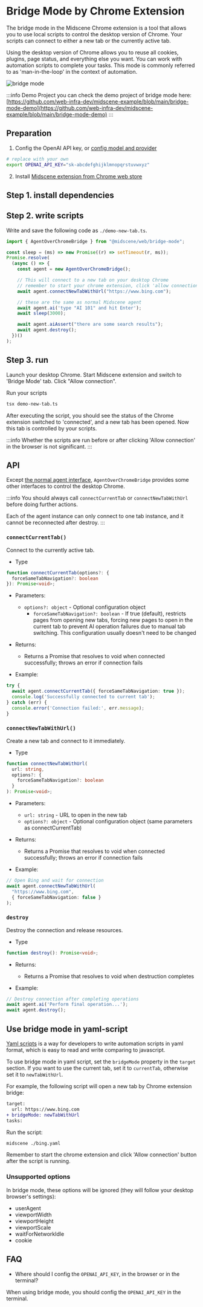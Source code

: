 # Bridge Mode by Chrome Extension


The bridge mode in the Midscene Chrome extension is a tool that allows you to use local scripts to control the desktop version of Chrome. Your scripts can connect to either a new tab or the currently active tab.

Using the desktop version of Chrome allows you to reuse all cookies, plugins, page status, and everything else you want. You can work with automation scripts to complete your tasks. This mode is commonly referred to as 'man-in-the-loop' in the context of automation.

![bridge mode](/midscene-bridge-mode.jpg)

:::info Demo Project
you can check the demo project of bridge mode here: [https://github.com/web-infra-dev/midscene-example/blob/main/bridge-mode-demo](https://github.com/web-infra-dev/midscene-example/blob/main/bridge-mode-demo)
:::

## Preparation

1. Config the OpenAI API key, or [config model and provider](./model-provider)

```bash
# replace with your own
export OPENAI_API_KEY="sk-abcdefghijklmnopqrstuvwxyz"
```

2. Install [Midscene extension from Chrome web store](https://chromewebstore.google.com/detail/midscene/gbldofcpkknbggpkmbdaefngejllnief)

## Step 1. install dependencies

<PackageManagerTabs command="install @midscene/web tsx --save-dev" />

## Step 2. write scripts

Write and save the following code as `./demo-new-tab.ts`.

```typescript
import { AgentOverChromeBridge } from "@midscene/web/bridge-mode";

const sleep = (ms) => new Promise((r) => setTimeout(r, ms));
Promise.resolve(
  (async () => {
    const agent = new AgentOverChromeBridge();

    // This will connect to a new tab on your desktop Chrome
    // remember to start your chrome extension, click 'allow connection' button. Otherwise you will get an timeout error
    await agent.connectNewTabWithUrl("https://www.bing.com");

    // these are the same as normal Midscene agent
    await agent.ai('type "AI 101" and hit Enter');
    await sleep(3000);

    await agent.aiAssert("there are some search results");
    await agent.destroy();
  })()
);
```

## Step 3. run

Launch your desktop Chrome. Start Midscene extension and switch to 'Bridge Mode' tab. Click "Allow connection".

Run your scripts

```bash
tsx demo-new-tab.ts
```

After executing the script, you should see the status of the Chrome extension switched to 'connected', and a new tab has been opened. Now this tab is controlled by your scripts.

:::info
⁠Whether the scripts are run before or after clicking 'Allow connection' in the browser is not significant.
:::

## API

Except [the normal agent interface](./api), `AgentOverChromeBridge` provides some other interfaces to control the desktop Chrome.

:::info
You should always call `connectCurrentTab` or `connectNewTabWithUrl` before doing further actions.

Each of the agent instance can only connect to one tab instance, and it cannot be reconnected after destroy.
:::
### `connectCurrentTab()`

Connect to the currently active tab.

* Type

```typescript
function connectCurrentTab(options?: { 
  forceSameTabNavigation?: boolean 
}): Promise<void>;
```

* Parameters:
  * `options?: object` - Optional configuration object
    * `forceSameTabNavigation?: boolean` - If true (default), restricts pages from opening new tabs, forcing new pages to open in the current tab to prevent AI operation failures due to manual tab switching. This configuration usually doesn't need to be changed

* Returns:
  * Returns a Promise that resolves to void when connected successfully; throws an error if connection fails

* Example:

```typescript
try {
  await agent.connectCurrentTab({ forceSameTabNavigation: true });
  console.log('Successfully connected to current tab');
} catch (err) {
  console.error('Connection failed:', err.message);
}
```

### `connectNewTabWithUrl()`

Create a new tab and connect to it immediately.

* Type

```typescript
function connectNewTabWithUrl(
  url: string,
  options?: { 
    forceSameTabNavigation?: boolean 
  }
): Promise<void>;
```

* Parameters:
  * `url: string` - URL to open in the new tab
  * `options?: object` - Optional configuration object (same parameters as connectCurrentTab)

* Returns:
  * Returns a Promise that resolves to void when connected successfully; throws an error if connection fails

* Example:

```typescript
// Open Bing and wait for connection
await agent.connectNewTabWithUrl(
  "https://www.bing.com",
  { forceSameTabNavigation: false }
);
```

### `destroy`

Destroy the connection and release resources.

* Type

```typescript
function destroy(): Promise<void>;
```

* Returns:
  * Returns a Promise that resolves to void when destruction completes

* Example:

```typescript
// Destroy connection after completing operations
await agent.ai('Perform final operation...');
await agent.destroy();
```

## Use bridge mode in yaml-script

[Yaml scripts](./automate-with-scripts-in-yaml) is a way for developers to write automation scripts in yaml format, which is easy to read and write comparing to javascript.

To use bridge mode in yaml script, set the `bridgeMode` property in the `target` section. If you want to use the current tab, set it to `currentTab`, otherwise set it to `newTabWithUrl`.

For example, the following script will open a new tab by Chrome extension bridge: 

```diff
target:
  url: https://www.bing.com
+ bridgeMode: newTabWithUrl
tasks:
```

Run the script:

```bash
midscene ./bing.yaml
```

Remember to start the chrome extension and click 'Allow connection' button after the script is running.

### Unsupported options

In bridge mode, these options will be ignored (they will follow your desktop browser's settings):
- userAgent
- viewportWidth
- viewportHeight
- viewportScale
- waitForNetworkIdle
- cookie

## FAQ 

* Where should I config the `OPENAI_API_KEY`, in the browser or in the terminal?

When using bridge mode, you should config the `OPENAI_API_KEY` in the terminal.






